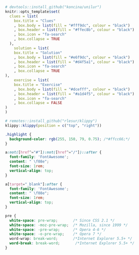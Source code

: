 
```r

# devtools::install_github("koncina/unilur")
knitr::opts_template$set(
  clues = list(
    box.title = "Clues"
    , box.body = list(fill = "#fff9dc", colour = "black")
    , box.header = list(fill = "#ffec8b", colour = "black")
    , box.icon = "fa-search"
    , box.collapse = TRUE
  ), 
    solution = list(
    box.title = "Solution"
    , box.body = list(fill = "#e6f9dc", colour = "black")
    , box.header = list(fill = "#d4f5a1", colour = "black")
    , box.icon = "fa-search"
    , box.collapse = TRUE
), 
    exercise = list(
    box.title = "Exercise"
    , box.body = list(fill = "#dcefff", colour = "black")
    , box.header = list(fill = "#a1d4f5", colour = "black")
    , box.icon = "fa-search"
    , box.collapse = FALSE
)
)


```

```r
# remotes::install_github("rlesur/klippy")
klippy::klippy(position = c("top", "right"))
```

```css
.highlight {
  background-color: rgb(255, 150, 79, 0.75); /*#ffcc66;*/
}

a:not([href^="#"]):not([href^="/"])::after {
  font-family: 'FontAwesome';
  content: " \f08e";
  font-size: 1rem;
  vertical-align: top;
}

a[target="_blank"]:after {
  font-family: 'FontAwesome';
  content: " \f08e";
  font-size: 1rem;
  vertical-align: top;
}

pre {
  white-space: pre-wrap;       /* Since CSS 2.1 */
  white-space: -moz-pre-wrap;  /* Mozilla, since 1999 */
  white-space: -pre-wrap;      /* Opera 4-6 */
  white-space: -o-pre-wrap;    /* Opera 7 */
  word-wrap: break-word;       /*Internet Explorer 5.5+ */
  word-break: break-word;       /*Internet Explorer 5.5+ */
}
```
